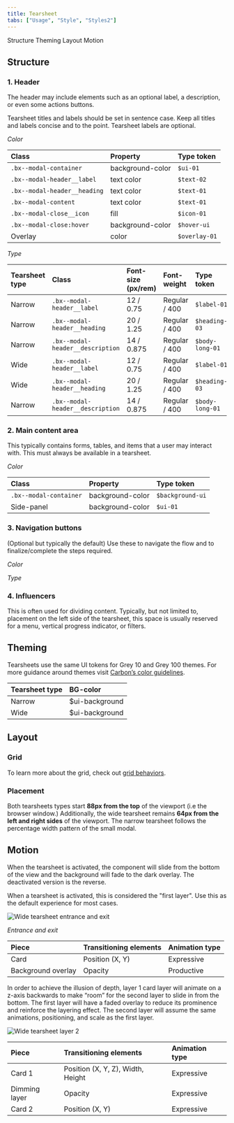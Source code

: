 ```yaml
---
title: Tearsheet
tabs: ["Usage", "Style", "Styles2"]
---
```


<AnchorLinks>
    <AnchorLink>Structure</AnchorLink>
    <AnchorLink>Theming</AnchorLink>
    <AnchorLink>Layout</AnchorLink>
    <AnchorLink>Motion</AnchorLink>
</AnchorLinks>

## Structure


### 1. Header

The header may include elements such as an optional label, a description, or even some actions buttons.

<Accordion>

<AccordionItem title="Spacing & alignment">

<Row>
<Column colMd={8} colLg={8}>

</Column>
</Row>

</AccordionItem>

<AccordionItem title="Styling">

<Row>
<Column colMd={8} colLg={8}>

Tearsheet titles and labels should be set in sentence case. Keep all titles and labels concise and to the point. Tearsheet labels are optional.

_Color_

| Class                        | Property         | Type token    |
| :--------------------------- | :--------------- | :------------ |
| `.bx--modal-container`       | background-color | `$ui-01`      |
| `.bx--modal-header__label`   | text color       | `$text-02`    |
| `.bx--modal-header__heading` | text color       | `$text-01`    |
| `.bx--modal-content`         | text color       | `$text-01`    |
| `.bx--modal-close__icon`     | fill             | `$icon-01`    |
| `.bx--modal-close:hover`     | background-color | `$hover-ui`   |
| Overlay                      | color            | `$overlay-01` |

_Type_

| Tearsheet type | Class                            | Font-size (px/rem) | Font-weight   | Type token      |
| :------------- | :---------------------------     | :----------------- | :------------ | :-------------- |
| Narrow         | `.bx--modal-header__label`       | 12 / 0.75          | Regular / 400 | `$label-01`     |
| Narrow         | `.bx--modal-header__heading`     | 20 / 1.25          | Regular / 400 | `$heading-03`   |
| Narrow         | `.bx--modal-header__description` | 14 / 0.875         | Regular / 400 | `$body-long-01` |
| Wide           | `.bx--modal-header__label`       | 12 / 0.75          | Regular / 400 | `$label-01`     |
| Wide           | `.bx--modal-header__heading`     | 20 / 1.25          | Regular / 400 | `$heading-03`   |
| Narrow         | `.bx--modal-header__description` | 14 / 0.875         | Regular / 400 | `$body-long-01` |

</Column>
</Row>

</AccordionItem>

</Accordion>

### 2. Main content area

This typically contains forms, tables, and items that a user may interact with. This must always be available in a tearsheet.

<Accordion>

<AccordionItem title="Styling">

<Row>
<Column colMd={8} colLg={8}>

_Color_

| Class                        | Property         | Type token         |
| :--------------------------- | :--------------- | :------------      |
| `.bx--modal-container`       | background-color | `$background-ui`   |
| Side-panel                   | background-color | `$ui-01`           |

</Column>
</Row>

</AccordionItem>

<AccordionItem title="Spacing & alignment">

<Row>
<Column colMd={8} colLg={8}>

</Column>
</Row>

</AccordionItem>

</Accordion>

### 3. Navigation buttons

(Optional but typically the default) Use these to navigate the flow and to finalize/complete the steps required.

<Accordion>

<AccordionItem title="Spacing & alignment">

<Row>

<Column colMd={8} colLg={8}>

</Column>

</Row>

</AccordionItem>

<AccordionItem title="Button sizes">

<Row>

<Column colMd={8} colLg={8}>

</Column>

</Row>

</AccordionItem>

<AccordionItem title="Combinations">

<Row>

<Column colMd={8} colLg={8}>

</Column>

</Row>

</AccordionItem>

<AccordionItem title="Styling">

<Row>

<Column colMd={8} colLg={8}>

_Color_

_Type_

</Column>

</Row>

</AccordionItem>

</Accordion>

### 4. Influencers

This is often used for dividing content. Typically, but not limited to, placement on the left side of the tearsheet, this space is usually reserved for a menu, vertical progress indicator, or filters.

<Accordion>

<AccordionItem title="Spacing & alignment">

<Row>
<Column colMd={8} colLg={8}>

</Column>
</Row>

</AccordionItem>

<AccordionItem title="Variations">

<Row>
<Column colMd={8} colLg={8}>

</Column>
</Row>

</AccordionItem>

</Accordion>

## Theming

Tearsheets use the same UI tokens for Grey 10 and Grey 100 themes. For more guidance around themes visit [Carbon’s color guidelines](https://www.carbondesignsystem.com/guidelines/color/usage).

| Tearsheet type | BG-color            |
| :--            | :--                 |
| Narrow         | $ui-background      |
| Wide           | $ui-background      |

## Layout

### Grid

To learn more about the grid, check out [grid behaviors](https://pages.github.ibm.com/cdai-design/pal/components/grid-behaviors).

### Placement

Both tearsheets types start **88px from the top** of the viewport (i.e the browser window.) Additionally, the wide tearsheet remains **64px from the left and right sides** of the viewport. The narrow tearsheet follows the percentage width pattern of the small modal.

## Motion

When the tearsheet is activated, the component will slide from the bottom of the view and the background will fade to the dark overlay. The deactivated version is the reverse.

<Accordion>

<AccordionItem title="1 Layer">

<Row>
<Column colMd={8} colLg={8}>

When a tearsheet is activated, this is considered the "first layer". Use this as the default experience for most cases.

![Wide tearsheet entrance and exit](images/usage/motion/motion-01.gif)

_Entrance and exit_

| Piece              | Transitioning elements | Animation type |
| :----------------- | :--------------------- | :------------- |
| Card               | Position (X, Y)        | Expressive     |
| Background overlay | Opacity                | Productive     |

</Column>
</Row>

</AccordionItem>

<AccordionItem title="2 Layers (stack)">

<Row>
<Column colMd={8} colLg={8}>

In order to achieve the illusion of depth, layer 1 card layer will animate on a z-axis backwards to make “room” for the second layer to slide in from the bottom. The first layer will have a faded overlay to reduce its prominence and reinforce the layering effect. The second layer will assume the same animations, positioning, and scale as the first layer.

![Wide tearsheet layer 2](images/usage/motion/motion-02.gif)

| Piece         | Transitioning elements            | Animation type |
| :------------ | :-------------------------------- | :------------- |
| Card 1        | Position (X, Y, Z), Width, Height | Expressive     |
| Dimming layer | Opacity                           | Expressive     |
| Card 2        | Position (X, Y)                   | Expressive     |


</Column>
</Row>

</AccordionItem>

</Accordion>